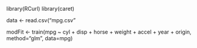 library(RCurl)
library(caret)

data <- read.csv("mpg.csv"

modFit <- train(mpg ~ cyl + disp + horse + weight + accel + year + origin, method="glm", data=mpg)



